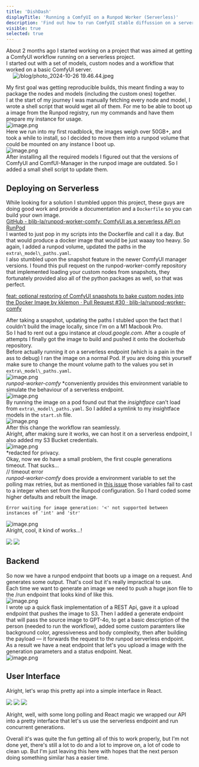 ```yaml
---
title: 'DishDash'
displayTitle: 'Running a ComfyUI on a Runpod Worker (Serverless)'
description: 'Find out how to run ComfyUI stable diffussion on a serverless worker.'
visible: true
selected: true
---
```


<GenerationShowcase />

About 2 months ago I started working on a project that was aimed at getting a ComfyUI workflow running on a serverless project.    
I started out with a set of models, custom nodes and a workflow that worked on a basic ComfyUI server.   
  ![/blog/photo_2024-10-26 19.46.44.jpeg](/blog/photo_2024-10-26-19-46-44.jpeg)    
   
My first goal was getting reproducible builds, this meant finding a way to package the nodes and models (including the custom ones) together.    
I at the start of my journey I was manually fetching every node and model, I wrote a shell script that would wget all of them. For me to be able to boot up a image from the Runpod registry, run my commands and have them prepare my instance for usage.   
![image.png](/blog/image.png)    
Here we run into my first roadblock, the images weigh over 50GB+, and took a while to install, so I decided to move them into a runpod volume that could be mounted on any instance I boot up.   
![image.png](/blog/image_x.png)    
After installing all the required models I figured out that the versions of ComfyUI and ComfUI-Manager in the runpod image are outdated. So I added a small shell script to update them.   
## Deploying on Serverless   
While looking for a solution I stumbled uppon this project, these guys are doing good work and provide a documentation and a `Dockerfile` so you can build your own image.   
[GitHub - blib-la/runpod-worker-comfy: ComfyUI as a serverless API on RunPod](https://github.com/blib-la/runpod-worker-comfy)    
I wanted to just pop in my scripts into the Dockerfile and call it a day. But that would produce a docker image that would be just waaay too heavy. So again, I added a runpod volume, updated the paths in the `extra\_model\_paths.yaml`.    
I also stumbled upon the snapshot feature in the newer ComfyUI manager versions. I found this pull request on the runpod-worker-comfy repository that implemented loading your custom nodes from snapshots, they fortunately provided also all of the python packages as well, so that was perfect. 
   
[feat: optional restoring of ComfyUI snapshots to bake custom nodes into the Docker Image by kklemon · Pull Request #30 · blib-la/runpod-worker-comfy](https://github.com/blib-la/runpod-worker-comfy/pull/30)    

After taking a snapshot, updating the paths I stubled upon the fact that I couldn't build the image locally, since I'm on a M1 Macbook Pro.    
So I had to rent out a gpu instance at *cloud.google.com*. After a couple of attempts I finally got the image to build and pushed it onto the dockerhub repository.    
Before actually running it on a serverless endpoint (which is a pain in the ass to debug) I ran the image on a normal Pod. If you are doing this yourself make sure to change the mount volume path to the values you set in `extra\_model\_paths.yaml`.   
![image.png](/blog/image_4.png)    
 *runpod-worker-comfy* *conveniently provides this environment variable to simulate the behaviour of a serverless endpoint.    
![image.png](/blog/image_i.png)    
By running the image on a pod found out that the *insightface* can't load from `extra\_model\_paths.yaml`. So I added a symlink to my insightface models in the `start.sh` file.   
![image.png](/blog/image_l.png)    
After this change the workflow ran seamlessly.   
Alright, after making sure it works, we can host it on a serverless endpoint, I also added my S3 Bucket credentials.    
![image.png](/blog/image_8.png)    
\*redacted for privacy.   
Okay, now we do have a small problem, the first couple generations timeout. That sucks…     
// timeout error   
*runpod-worker-comfy* does provide a environment variable to set the polling max retries, but as mentioned in [this issue](https://github.com/blib-la/runpod-worker-comfy/issues/64) those variables fail to cast to a integer when set from the Runpod configuration. So I hard coded some higher defaults and rebuilt the image.   
```
Error waiting for image generation: '<' not supported between instances of 'int' and 'str'
```
![image.png](/blog/image_q.png)    
Alright, cool, it kind of works…!    

<div className="grid grid-cols-2 gap-5 py-8" >
    <img className="w-full" src="/blog/photo_2024-10-26-20-27-35.jpeg"/>
    <img className="w-full" src="/blog/photo_2024-10-26-20-27-33.jpeg"/>
</div>

## Backend   
So now we have a runpod endpoint that boots up a image on a request. And generates some output. That's cool but it's really impractical to use.    
Each time we want to generate an image we need to push a huge json file to the /run endpoint that looks kind of like this.    
![image.png](/blog/image_6.png)    
I wrote up a quick flask implementation of a REST Api, gave it a upload endpoint that pushes the image to S3. Then I added a generate endpoint that will pass the source image to GPT-4o, to get a basic description of the person (needed to run the workflow), added some custom paramters like background color, agressiveness and body complexity, then after building the payload — it forwards the request to the runpod serverless endpoint.    
As a result we have a neat endpoint that let's you upload a image with the generation parameters and a status endpoint. Neat.    
![image.png](/blog/image_11.png)    
## User Interface   
   
Alright, let's wrap this pretty api into a simple interface in React.    

<div className="grid grid-cols-3 gap-5 py-8" >
    <img className="w-full" src="/blog/image_e.png"/>
    <img className="w-full" src="/blog/image_s.png"/>
    <img className="w-full" src="/blog/image_g.png"/>
</div>


Alright, well, with some long polling and React magic we wrapped our API into a pretty interface that let's us use the serverless endpoint and run concurrent generations.    

Overall it's was quite the fun getting all of this to work properly, but I'm not done yet, there's still a lot to do and a lot to improve on, a lot of code to clean up. But I'm just leaving this here with hopes that the next person doing something similar has a easier time.
